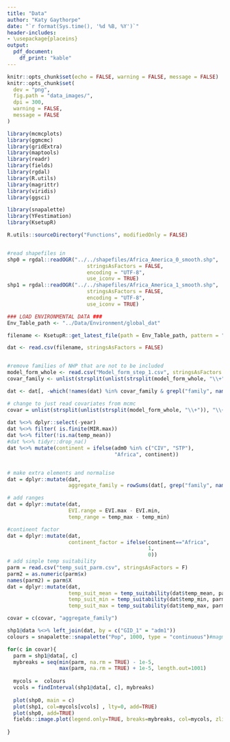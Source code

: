 ```yaml
---
title: "Data"
author: "Katy Gaythorpe"
date: "`r format(Sys.time(), '%d %B, %Y')`"
header-includes: 
- \usepackage{placeins}
output: 
  pdf_document:
    df_print: "kable"
---
```


```r
knitr::opts_chunk$set(echo = FALSE, warning = FALSE, message = FALSE)
knitr::opts_chunk$set(
  dev = "png",
  fig.path = "data_images/",
  dpi = 300,
  warning = FALSE,
  message = FALSE
)
```

```r
library(mcmcplots)
library(ggmcmc)
library(gridExtra)
library(maptools)
library(readr)
library(fields)
library(rgdal)
library(R.utils)
library(magrittr)
library(viridis)
library(ggsci)

library(snapalette)
library(YFestimation)
library(KsetupR)

R.utils::sourceDirectory("Functions", modifiedOnly = FALSE)


#read shapefiles in
shp0 = rgdal::readOGR("../../shapefiles/Africa_America_0_smooth.shp",
                          stringsAsFactors = FALSE,
                          encoding = "UTF-8",
                          use_iconv = TRUE)
shp1 = rgdal::readOGR("../../shapefiles/Africa_America_1_smooth.shp",
                          stringsAsFactors = FALSE,
                          encoding = "UTF-8",
                          use_iconv = TRUE)

### LOAD ENVIRONMENTAL DATA ###
Env_Table_path <- "../Data/Environment/global_dat"

filename <- KsetupR::get_latest_file(path = Env_Table_path, pattern = "dat_wes")

dat <- read.csv(filename, stringsAsFactors = FALSE)


#remove families of NHP that are not to be included
model_form_whole <- read.csv("Model_form_step_1.csv", stringsAsFactors = FALSE)$x
covar_family <- unlist(strsplit(unlist(strsplit(model_form_whole, "\\+")), "\\~"))

dat <- dat[, -which(!names(dat) %in% covar_family & grepl("family", names(dat)))] 

# change to just read covariates from mcmc
covar = unlist(strsplit(unlist(strsplit(model_form_whole, "\\+")), "\\~"))
   
dat %<>% dplyr::select(-year)
dat %<>% filter( is.finite(MIR.max))
dat %<>% filter(!is.na(temp_mean))
#dat %<>% tidyr::drop_na()
dat %<>% mutate(continent = ifelse(adm0 %in% c("CIV", "STP"),
                                   "Africa", continent))


# make extra elements and normalise
dat = dplyr::mutate(dat,
                    aggregate_family = rowSums(dat[, grep("family", names(dat))]))

# add ranges
dat = dplyr::mutate(dat,
                    EVI.range = EVI.max - EVI.min,
                    temp_range = temp_max - temp_min)

#continent factor
dat = dplyr::mutate(dat,
                    continent_factor = ifelse(continent=="Africa",
                                              1,
                                              0))
# add simple temp suitability
parm = read.csv("temp_suit_parm.csv", stringsAsFactors = F)
parm2 = as.numeric(parm$x)
names(parm2) = parm$X
dat = dplyr::mutate(dat,
                    temp_suit_mean = temp_suitability(dat$temp_mean, parm2),
                    temp_suit_min = temp_suitability(dat$temp_min, parm2),
                    temp_suit_max = temp_suitability(dat$temp_max, parm2))

covar = c(covar, "aggregate_family")

```


```r

shp1@data %<>% left_join(dat, by = c("GID_1" = "adm1"))
colours = snapalette::snapalette("Pop", 1000, type = "continuous")#magma(1000)

for(c in covar){
  parm = shp1@data[, c]
  mybreaks = seq(min(parm, na.rm = TRUE) - 1e-5, 
                 max(parm, na.rm = TRUE) + 1e-5, length.out=1001)
  
  mycols =  colours
  vcols = findInterval(shp1@data[, c], mybreaks)
  
  plot(shp0, main = c)
  plot(shp1, col=mycols[vcols] , lty=0, add=TRUE)
  plot(shp0, add=TRUE)
  fields::image.plot(legend.only=TRUE, breaks=mybreaks, col=mycols, zlim=c(0,1), horizontal = TRUE)
  
}

```
